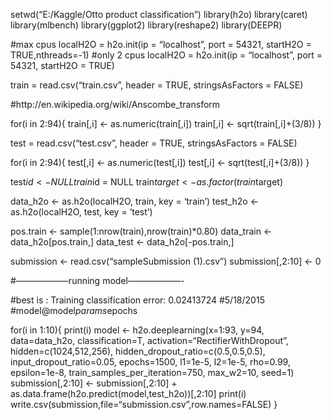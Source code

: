 setwd("E:/Kaggle/Otto product classification")
library(h2o)
library(caret)
library(mlbench)
library(ggplot2)
library(reshape2)
library(DEEPR)

#max cpus
localH2O = h2o.init(ip = "localhost", port = 54321, startH2O = TRUE,nthreads=-1)
#only 2 cpus
localH2O = h2o.init(ip = "localhost", port = 54321, startH2O = TRUE)

train = read.csv("train.csv", header = TRUE, stringsAsFactors = FALSE)

#http://en.wikipedia.org/wiki/Anscombe_transform

for(i in 2:94){
  train[,i] <- as.numeric(train[,i])
  train[,i] <- sqrt(train[,i]+(3/8))
}

test = read.csv("test.csv", header = TRUE, stringsAsFactors = FALSE)

for(i in 2:94){
  test[,i] <- as.numeric(test[,i])
  test[,i] <- sqrt(test[,i]+(3/8))
}

test$id <- NULL
train$id = NULL
train$target <- as.factor(train$target)

data_h2o <- as.h2o(localH2O, train, key = 'train')
test_h2o <- as.h2o(localH2O, test, key = 'test')

pos.train <- sample(1:nrow(train),nrow(train)*0.80)
data_train <- data_h2o[pos.train,]
data_test <- data_h2o[-pos.train,]

submission <- read.csv("sampleSubmission (1).csv")
submission[,2:10] <- 0


#------------------running model-------------------

#best is : Training classification error: 0.02413724
#5/18/2015
#model@model$params$epochs

for(i in 1:10){
  print(i)
  model <- h2o.deeplearning(x=1:93, y=94,
                            data=data_h2o,
                            classification=T,
                            activation="RectifierWithDropout",
                            hidden=c(1024,512,256),
                            hidden_dropout_ratio=c(0.5,0.5,0.5),
                            input_dropout_ratio=0.05,
                            epochs=1500,
                            l1=1e-5,
                            l2=1e-5,
                            rho=0.99,
                            epsilon=1e-8,
                            train_samples_per_iteration=750,
                            max_w2=10,
                            seed=1)
  submission[,2:10] <- submission[,2:10] + as.data.frame(h2o.predict(model,test_h2o))[,2:10]
  print(i)
  write.csv(submission,file="submission.csv",row.names=FALSE) 
} 
